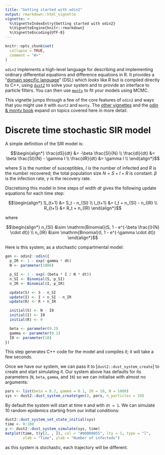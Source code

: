 ```yaml
---
title: "Getting started with odin2"
output: rmarkdown::html_vignette
vignette: >
  %\VignetteIndexEntry{Getting started with odin2}
  %\VignetteEngine{knitr::rmarkdown}
  %\VignetteEncoding{UTF-8}
---
```


```r
knitr::opts_chunk$set(
  collapse = TRUE,
  comment = "#>"
)
```

`odin2` implements a high-level language for describing and implementing ordinary differential equations and difference equations in R.  It provides a "[domain specific language](https://en.wikipedia.org/wiki/Domain-specific_language)" (DSL) which _looks_ like R but is compiled directly to C++, using [`dust2`](https://mrc-ide.github.io/dust2/) to solve your system and to provide an interface to particle filters.  You can then use [`monty`](https://mrc-ide.github.io/monty/) to fit your models using MCMC.

This vignette jumps through a few of the core features of `odin2` and ways that you might use it with `dust2` and `monty`.  The [other vignettes](https://mrc-ide.github.io/odin2/articles/) and the [odin & monty book](https://mrc-ide.github.io/odin-monty/) expand on topics covered here in more detail.

# Discrete time stochastic SIR model

A simple definition of the SIR model is:

$$\begin{align*}
\frac{dS}{dt} &= -\beta \frac{SI}{N} \\
\frac{dI}{dt} &= \beta \frac{SI}{N} - \gamma I \\
\frac{dR}{dt} &= \gamma I \\
\end{align*}$$

where $S$ is the number of susceptibles, $I$ is the number of infected and $R$ is the number recovered; the total population size $N = S + I + R$ is constant. $\beta$ is the infection rate, $\gamma$ is the recovery rate.

Discretising this model in time steps of width $dt$ gives the following update equations for each time step:

$$\begin{align*}
S_{t+1} &= S_t - n_{SI} \\
I_{t+1} &= I_t + n_{SI} - n_{IR} \\
R_{t+1} &= R_t + n_{IR}
\end{align*}$$

where

$$\begin{align*}
n_{SI} &\sim \mathrm{Binomial}(S, 1 - e^{-\beta \frac{I}{N} \cdot dt}) \\
n_{IR} &\sim \mathrm{Binomial}(I, 1 - e^{-\gamma \cdot dt})
\end{align*}$$

Here is this system, as a stochastic compartmental model:

```r
gen <- odin2::odin({
  p_IR <- 1 - exp(-gamma * dt)
  N <- parameter(1000)

  p_SI <- 1 - exp(-(beta * I / N * dt))
  n_SI <- Binomial(S, p_SI)
  n_IR <- Binomial(I, p_IR)

  update(S) <- S - n_SI
  update(I) <- I + n_SI - n_IR
  update(R) <- R + n_IR

  initial(S) <- N - I0
  initial(I) <- I0
  initial(R) <- 0

  beta <- parameter(0.2)
  gamma <- parameter(0.1)
  I0 <- parameter(10)
})
```

This step generates C++ code for the model and compiles it; it will take a few seconds.

Once we have our system, we can pass it to [`dust2::dust_system_create`] to create and start simulating it.  Our system above has defaults for its parameters (`N`, `beta`, `gamma`, and `I0`) so we can initialise with almost no arguments:

```r
pars <- list(beta = 0.2, gamma = 0.1, I0 = 10, N = 1000)
sys <- dust2::dust_system_create(gen(), pars, n_particles = 10)
```

By default the system will start at time `0` and with `dt = 1`.  We can simulate 10 random epidemics starting from our initial conditions:

```r
dust2::dust_system_set_state_initial(sys)
time <- 0:100
y <- dust2::dust_system_simulate(sys, time)
matplot(time, t(y[2, , ]), col = "#00000055", lty = 1, type = "l",
        xlab = "Time", ylab = "Number of infecteds")
```

as this system is stochastic, each trajectory will be different.
